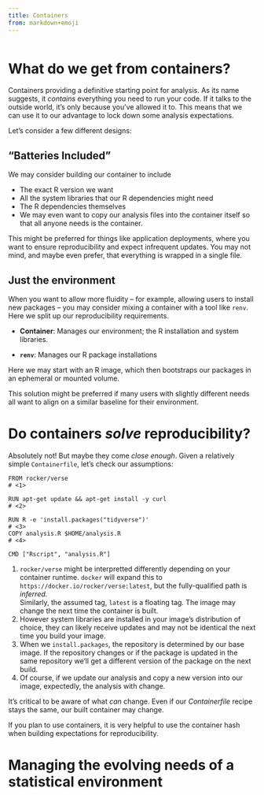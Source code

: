 ```yaml
---
title: Containers
from: markdown+emoji
---
```


```r
```

# What do we get from containers?

Containers providing a definitive starting point for analysis. As its name
suggests, it _contains_ everything you need to run your code. If it talks to the
outside world, it's only because you've allowed it to. This means that we can
use it to our advantage to lock down some analysis expectations.

Let's consider a few different designs:

## "Batteries Included"

We may consider building our container to include

- The exact R version we want
- All the system libraries that our R dependencies might need
- The R dependencies themselves
- We may even want to copy our analysis files into the container itself so that
  all anyone needs is the container.
  
This might be preferred for things like application deployments, where you want
to ensure reproducibility and expect infrequent updates. You may not mind, and
maybe even prefer, that everything is wrapped in a single file.

## Just the environment

When you want to allow more fluidity -- for example, allowing users to install
new packages -- you may consider mixing a container with a tool like `renv`. 
Here we split up our reproducibility requirements. 

* **Container**: Manages our environment; the R installation and system
  libraries.

* **`renv`**: Manages our R package installations

Here we may start with an R image, which then bootstraps our packages in an
ephemeral or mounted volume.

This solution might be preferred if many users with slightly different needs
all want to align on a similar baseline for their environment.

# Do containers _solve_ reproducibility?

Absolutely not! But maybe they come _close enough_. Given a relatively simple
`Containerfile`, let's check our assumptions:

```.dockerfile
FROM rocker/verse                                                       # <1>

RUN apt-get update && apt-get install -y curl                           # <2>

RUN R -e 'install.packages("tidyverse")'                                # <3>
COPY analysis.R $HOME/analysis.R                                        # <4>

CMD ["Rscript", "analysis.R"]
```

1. `rocker/verse` might be interpretted differently depending on your container
   runtime. `docker` will expand this to `https://docker.io/rocker/verse:latest`,
   but the fully-qualified path is _inferred_.  
   Similarly, the assumed tag, `latest` is a floating tag. The image may change
   the next time the container is built.
2. However system libraries are installed in your image's distribution of choice,
   they can likely receive updates and may not be identical the next time you
   build your image.
3. When we `install.packages`, the repository is determined by our base image. 
   If the repository changes or if the package is updated in the same repository
   we'll get a different version of the package on the next build.
4. Of course, if we update our analysis and copy a new version into our image,
   expectedly, the analysis with change.
   
It's critical to be aware of what _can_ change. Even if our _Containerfile_
recipe stays the same, our built container may change.

If you plan to use containers, it is very helpful to use the container hash when
building expectations for reproducibility.

# Managing the evolving needs of a statistical environment




